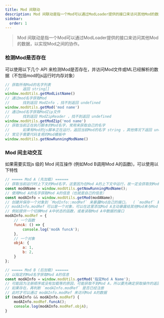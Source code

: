 ```yaml
---
title: Mod 间联动
description: Mod 间联动是指一个Mod可以通过ModLoader提供的接口来访问其他Mod的数据，以实现Mod之间的协作。
sidebar:
  order: 1
---
```


> Mod 间联动是指一个Mod可以通过ModLoader提供的接口来访问其他Mod的数据，以实现Mod之间的协作。


### 检测Mod是否存在

可以使用以下几个 API 来检测Mod是否存在，并访问Mod文件或ML已经解析的数据（不包括mod的js运行时内存对象）

```javascript
// 获取所有Mod的名字列表
//      返回 string[]
window.modUtils.getModListName()
// 通过mod名字获取Mod
//      找到返回 ModInfo ，找不到返回 undefined
window.modUtils.getMod('mod name')
// 通过mod名字获取ModZip文件
//      找到返回 ModZipReader ，找不到返回 undefined
window.modUtils.getModZip('mod name')
// 获取当前正在执行脚本的Mod名字，常用来获取自己的名字
//      如果有Mod的js脚本正在运行，返回当前Mod的名字 string ，其他情况下返回 undefined
// 常见于需要代码复用的Mod模板中
window.modUtils.getNowRunningModName()
```

### Mod 间主动交互

如果需要实现js 级的 Mod 间互操作 (例如Mod B调用Mod A的函数)，可以使用以下特性

```javascript
// ===== Mod A (先加载) ======
// 获取当前运行时上下文的Mod名字，这里因为在Mod A的上下文中运行，故一定会获取到Mod A的名字
const modAName = window.modUtils.getNowRunningModName();
// 使用Mod A的名字获取Mod A的信息（也就是自己的信息）
const modAInfo = window.modUtils.getMod(modAName);
// 创建并保存一个对象到 `ModInfo::modRef` 来暴露Mod自己的接口。  ( `modRef` 默认情况下是 undefined )
// modAInfo.modRef 可以是一个对象，可以在这里添加Mod A主动暴露给其他Mod来与Mod A进行交互的功能
// 例如提供一个切换Mod A中状态的函数，或者读取Mod A中数据的接口
modAInfo.modRef = {
    // 一个函数
    funcA: () => {
        console.log('modA funcA');
    },
    // 一个对象
    objA: {
        a: 1,
        b: 2,
    }
};

// ===== Mod B (后加载) ======
// 以指定的Mod名字获取Mod A的信息
const modAInfo = window.modUtils.getMod('指定Mod A Name');
// 可能因为注册顺序或没有加载等的原因，可能获取不到Mod A，所以要先确定获取操作的返回值是否存在
// 如果存在，再判断 `modAInfo.modRef` 是否已经注册
// 此时才可以通过 modAInfo.modRef 来访问Mod A的数据
if (modAInfo && modAInfo.modRef) {
    modAInfo.modRef.funcA();
    console.log(modAInfo.modRef.objA);
}

```
